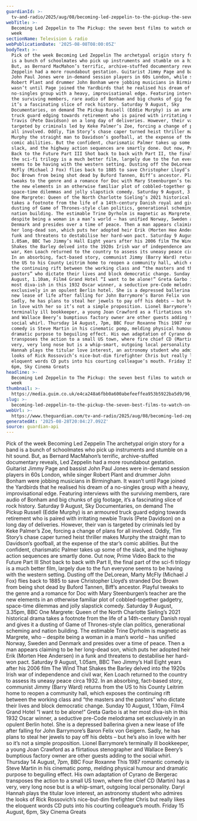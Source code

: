 ```yaml
---
guardianId: >-
  tv-and-radio/2025/aug/08/becoming-led-zeppelin-to-the-pickup-the-seven-best-films-to-watch-on-tv-this-week
webTitle: >-
  Becoming Led Zeppelin to The Pickup: the seven best films to watch on TV this
  week
sectionName: Television & radio
webPublicationDate: '2025-08-08T08:00:05Z'
bodyText: >-
  Pick of the week Becoming Led Zeppelin The archetypal origin story for a band
  is a bunch of schoolmates who pick up instruments and stumble on a hit sound.
  But, as Bernard MacMahon’s terrific, archive-stuffed documentary reveals, Led
  Zeppelin had a more roundabout gestation. Guitarist Jimmy Page and bassist
  John Paul Jones were in-demand session players in 60s London, while singer
  Robert Plant and drummer John Bonham were jobbing musicians in Birmingham. It
  wasn’t until Page joined the Yardbirds that he realised his dream of a
  no-singles group with a heavy, improvisational edge. Featuring interviews with
  the surviving members, rare audio of Bonham and big chunks of gig footage,
  it’s a fascinating slice of rock history. Saturday 9 August, Sky
  Documentaries, on demand The Pickup Russell (Eddie Murphy) is an armoured
  truck guard edging towards retirement who is paired with irritating newbie
  Travis (Pete Davidson) on a long day of deliveries. However, their van is
  targeted by criminals led by Keke Palmer’s Zoe, forcing a change of plans for
  all involved. Oddly, Tim Story’s chase caper turned heist thriller makes
  Murphy the straight man to Davidson’s goofball, at the expense of the star’s
  comic abilities. But the confident, charismatic Palmer takes up some of the
  slack, and the highway action sequences are smartly done. Out now, Prime Video
  Back to the Future Part III Shot back to back with Part II, the final part of
  the sci-fi trilogy is a much better film, largely due to the fun everyone
  seems to be having with the western setting. Dusting off the DeLorean, Marty
  McFly (Michael J Fox) flies back to 1885 to save Christopher Lloyd’s stranded
  Doc Brown from being shot dead by Buford Tannen, Biff’s ancestor. Playful
  tweaks to the genre and a romance for Doc with Mary Steenburgen’s teacher are
  the new elements in an otherwise familiar plot of cobbled-together gadgetry,
  space-time dilemmas and jolly slapstick comedy. Saturday 9 August, 3.35pm, BBC
  One Margrete: Queen of the North Charlotte Sieling’s 2021 historical drama
  takes a footnote from the life of a 14th-century Danish royal and gives it a
  dusting of Game of Thrones-style clan politics, generational scheming and
  nation building. The estimable Trine Dyrholm is magnetic as Margrete, who –
  despite being a woman in a man’s world – has unified Norway, Sweden and
  Denmark and presides over a time of peace. Then a man appears claiming to be
  her long-dead son, which puts her adopted heir Erik (Morten Hee Andersen) in a
  funk and threatens to destabilise her hard-won pact. Saturday 9 August,
  1.05am, BBC Two Jimmy’s Hall Eight years after his 2006 film The Wind That
  Shakes the Barley delved into the 1920s Irish war of independence and civil
  war, Ken Loach returned to the country to assess its uneasy peace circa 1932.
  In an absorbing, fact-based story, communist Jimmy (Barry Ward) returns from
  the US to his County Leitrim home to reopen a community hall, which exposes
  the continuing rift between the working class and “the masters and the
  pastors” who dictate their lives and block democratic change. Sunday 10
  August, 1.10am, Film4 Grand Hotel “I want to be alone!” Greta Garbo is at her
  most diva-ish in this 1932 Oscar winner, a seductive pre-Code melodrama set
  exclusively in an opulent Berlin hotel. She is a depressed ballerina given a
  new lease of life after falling for John Barrymore’s Baron Felix von Geigern.
  Sadly, he has plans to steal her jewels to pay off his debts – but he’s also
  in love with her so it’s not a simple proposition. Lionel Barrymore’s
  terminally ill bookkeeper, a young Joan Crawford as a flirtatious stenographer
  and Wallace Beery’s bumptious factory owner are other guests adding to the
  social whirl. Thursday 14 August, 7pm, BBC Four Roxanne This 1987 romantic
  comedy is Steve Martin in his cinematic pomp, melding physical humour and
  dramatic purpose to beguiling effect. His own adaptation of Cyrano de Bergerac
  transposes the action to a small US town, where fire chief CD (Martin) has a
  very, very long nose but is a whip-smart, outgoing local personality. Daryl
  Hannah plays the titular love interest, an astronomy student who admires the
  looks of Rick Rossovich’s nice-but-dim firefighter Chris but really likes the
  eloquent words CD puts into his courting colleague’s mouth. Friday 15 August,
  6pm, Sky Cinema Greats
headline: >-
  Becoming Led Zeppelin to The Pickup: the seven best films to watch on TV this
  week
thumbnail: >-
  https://media.guim.co.uk/e4ca248a6fbb0a600abefeeffea953b5922ba5d9/96_39_1866_1492/500.jpg
slug: >-
  becoming-led-zeppelin-to-the-pickup-the-seven-best-films-to-watch-on-tv-this-week
webUrl: >-
  https://www.theguardian.com/tv-and-radio/2025/aug/08/becoming-led-zeppelin-to-the-pickup-the-seven-best-films-to-watch-on-tv-this-week
generatedAt: '2025-08-28T20:04:27.092Z'
source: guardian-api
---
```

Pick of the week Becoming Led Zeppelin The archetypal origin story for a band is a bunch of schoolmates who pick up instruments and stumble on a hit sound. But, as Bernard MacMahon’s terrific, archive-stuffed documentary reveals, Led Zeppelin had a more roundabout gestation. Guitarist Jimmy Page and bassist John Paul Jones were in-demand session players in 60s London, while singer Robert Plant and drummer John Bonham were jobbing musicians in Birmingham. It wasn’t until Page joined the Yardbirds that he realised his dream of a no-singles group with a heavy, improvisational edge. Featuring interviews with the surviving members, rare audio of Bonham and big chunks of gig footage, it’s a fascinating slice of rock history. Saturday 9 August, Sky Documentaries, on demand The Pickup Russell (Eddie Murphy) is an armoured truck guard edging towards retirement who is paired with irritating newbie Travis (Pete Davidson) on a long day of deliveries. However, their van is targeted by criminals led by Keke Palmer’s Zoe, forcing a change of plans for all involved. Oddly, Tim Story’s chase caper turned heist thriller makes Murphy the straight man to Davidson’s goofball, at the expense of the star’s comic abilities. But the confident, charismatic Palmer takes up some of the slack, and the highway action sequences are smartly done. Out now, Prime Video Back to the Future Part III Shot back to back with Part II, the final part of the sci-fi trilogy is a much better film, largely due to the fun everyone seems to be having with the western setting. Dusting off the DeLorean, Marty McFly (Michael J Fox) flies back to 1885 to save Christopher Lloyd’s stranded Doc Brown from being shot dead by Buford Tannen, Biff’s ancestor. Playful tweaks to the genre and a romance for Doc with Mary Steenburgen’s teacher are the new elements in an otherwise familiar plot of cobbled-together gadgetry, space-time dilemmas and jolly slapstick comedy. Saturday 9 August, 3.35pm, BBC One Margrete: Queen of the North Charlotte Sieling’s 2021 historical drama takes a footnote from the life of a 14th-century Danish royal and gives it a dusting of Game of Thrones-style clan politics, generational scheming and nation building. The estimable Trine Dyrholm is magnetic as Margrete, who – despite being a woman in a man’s world – has unified Norway, Sweden and Denmark and presides over a time of peace. Then a man appears claiming to be her long-dead son, which puts her adopted heir Erik (Morten Hee Andersen) in a funk and threatens to destabilise her hard-won pact. Saturday 9 August, 1.05am, BBC Two Jimmy’s Hall Eight years after his 2006 film The Wind That Shakes the Barley delved into the 1920s Irish war of independence and civil war, Ken Loach returned to the country to assess its uneasy peace circa 1932. In an absorbing, fact-based story, communist Jimmy (Barry Ward) returns from the US to his County Leitrim home to reopen a community hall, which exposes the continuing rift between the working class and “the masters and the pastors” who dictate their lives and block democratic change. Sunday 10 August, 1.10am, Film4 Grand Hotel “I want to be alone!” Greta Garbo is at her most diva-ish in this 1932 Oscar winner, a seductive pre-Code melodrama set exclusively in an opulent Berlin hotel. She is a depressed ballerina given a new lease of life after falling for John Barrymore’s Baron Felix von Geigern. Sadly, he has plans to steal her jewels to pay off his debts – but he’s also in love with her so it’s not a simple proposition. Lionel Barrymore’s terminally ill bookkeeper, a young Joan Crawford as a flirtatious stenographer and Wallace Beery’s bumptious factory owner are other guests adding to the social whirl. Thursday 14 August, 7pm, BBC Four Roxanne This 1987 romantic comedy is Steve Martin in his cinematic pomp, melding physical humour and dramatic purpose to beguiling effect. His own adaptation of Cyrano de Bergerac transposes the action to a small US town, where fire chief CD (Martin) has a very, very long nose but is a whip-smart, outgoing local personality. Daryl Hannah plays the titular love interest, an astronomy student who admires the looks of Rick Rossovich’s nice-but-dim firefighter Chris but really likes the eloquent words CD puts into his courting colleague’s mouth. Friday 15 August, 6pm, Sky Cinema Greats

